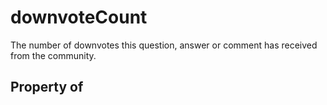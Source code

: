 # downvoteCount

The number of downvotes this question, answer or comment has received from the community.

## Property of



